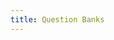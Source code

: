 ```yaml
---
title: Question Banks
---
```


<Cards>
  <Card href="./question-banks/cloud-computing" title="Cloud Computing"></Card>
  <Card href="./question-banks/cyber-security" title="Cyber Security"></Card>
  <Card
    href="./question-banks/data-warehouse-and-mining"
    title="Data Warehouse and Mining"
  ></Card>
  <Card
    href="./question-banks/machine-learning-deep-learning"
    title="Machine Learning & Deep Learning"
  ></Card>
</Cards>
